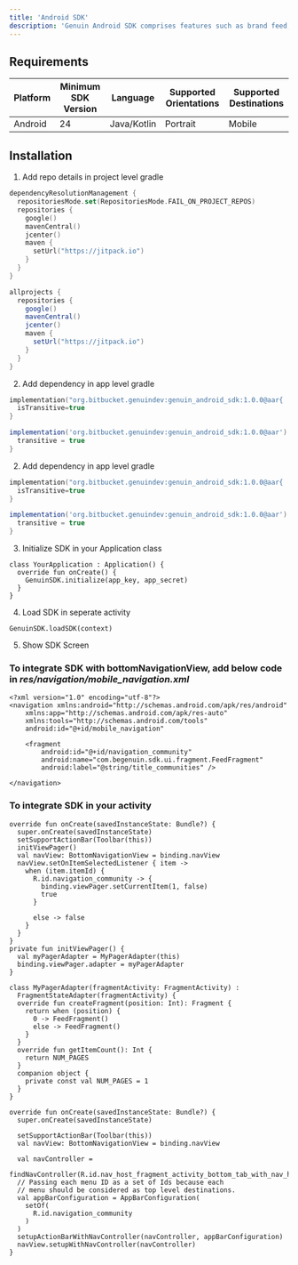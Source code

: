 ```yaml
---
title: 'Android SDK'
description: 'Genuin Android SDK comprises features such as brand feed, communities, and loops.'
---
```


## Requirements

| Platform | Minimum SDK Version | Language | Supported Orientations | Supported Destinations |
| -------- | ------------------- | -------- | ---------------------- | ---------------------- |
| Android  | 24                  | Java/Kotlin    | Portrait               | Mobile                 |

## Installation

1. Add repo details in project level gradle

<CodeGroup>

``` settings.gradle.kts (Kotlin)
dependencyResolutionManagement {
  repositoriesMode.set(RepositoriesMode.FAIL_ON_PROJECT_REPOS)
  repositories {
    google()
    mavenCentral()
    jcenter()
    maven {
      setUrl("https://jitpack.io")
    } 
  }
}

```

``` build.gradle (Groovy)
allprojects {  
  repositories {
    google()
    mavenCentral()
    jcenter()
    maven {
      setUrl("https://jitpack.io")
    } 
  }
}

```
</CodeGroup>


2. Add dependency in app level gradle

<CodeGroup>

``` settings.gradle.kts (Kotlin)
implementation("org.bitbucket.genuindev:genuin_android_sdk:1.0.0@aar{
  isTransitive=true
}
```

``` build.gradle (Groovy)
implementation('org.bitbucket.genuindev:genuin_android_sdk:1.0.0@aar') {
  transitive = true
}
```
</CodeGroup>

2. Add dependency in app level gradle

<CodeGroup>

``` settings.gradle.kts (Kotlin)
implementation("org.bitbucket.genuindev:genuin_android_sdk:1.0.0@aar{
  isTransitive=true
}
```

``` build.gradle (Groovy)
implementation('org.bitbucket.genuindev:genuin_android_sdk:1.0.0@aar') {
  transitive = true
}
```
</CodeGroup>

3. Initialize SDK in your Application class

<CodeGroup>

``` 
class YourApplication : Application() {
  override fun onCreate() {
    GenuinSDK.initialize(app_key, app_secret)
  }
}
```
</CodeGroup>

4. Load SDK in seperate activity

<CodeGroup>

``` 
GenuinSDK.loadSDK(context)

```
</CodeGroup>

5. Show SDK Screen

### To integrate SDK with **bottomNavigationView**, add below code in _res/navigation/mobile_navigation.xml_

<CodeGroup>

``` 
<?xml version="1.0" encoding="utf-8"?>
<navigation xmlns:android="http://schemas.android.com/apk/res/android"
    xmlns:app="http://schemas.android.com/apk/res-auto"
    xmlns:tools="http://schemas.android.com/tools"
    android:id="@+id/mobile_navigation"

    <fragment
        android:id="@+id/navigation_community"
        android:name="com.begenuin.sdk.ui.fragment.FeedFragment"
        android:label="@string/title_communities" />

</navigation>

```
</CodeGroup>

### To integrate SDK in your activity

<CodeGroup>

``` Using ViewPage2
override fun onCreate(savedInstanceState: Bundle?) {
  super.onCreate(savedInstanceState)
  setSupportActionBar(Toolbar(this))
  initViewPager()
  val navView: BottomNavigationView = binding.navView
  navView.setOnItemSelectedListener { item ->
    when (item.itemId) {
      R.id.navigation_community -> {
        binding.viewPager.setCurrentItem(1, false)
        true
      }

      else -> false
    }
  }
}
private fun initViewPager() {
  val myPagerAdapter = MyPagerAdapter(this)
  binding.viewPager.adapter = myPagerAdapter
}

class MyPagerAdapter(fragmentActivity: FragmentActivity) :
  FragmentStateAdapter(fragmentActivity) {
  override fun createFragment(position: Int): Fragment {
    return when (position) {
      0 -> FeedFragment()
      else -> FeedFragment()
    }
  }
  override fun getItemCount(): Int {
    return NUM_PAGES
  }
  companion object {
    private const val NUM_PAGES = 1
  }
}

```

``` Using NavHost
override fun onCreate(savedInstanceState: Bundle?) {
  super.onCreate(savedInstanceState)

  setSupportActionBar(Toolbar(this))
  val navView: BottomNavigationView = binding.navView

  val navController =
    findNavController(R.id.nav_host_fragment_activity_bottom_tab_with_nav_host)
  // Passing each menu ID as a set of Ids because each
  // menu should be considered as top level destinations.
  val appBarConfiguration = AppBarConfiguration(
    setOf(
      R.id.navigation_community
    )
  )
  setupActionBarWithNavController(navController, appBarConfiguration)
  navView.setupWithNavController(navController)
}
```
</CodeGroup>